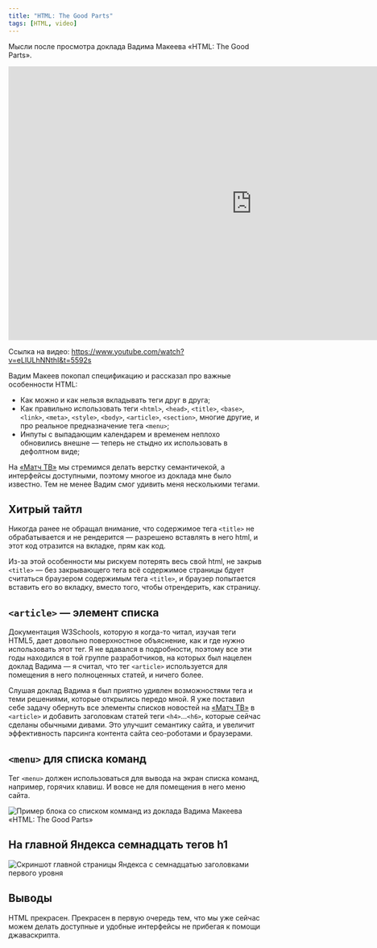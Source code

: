 ```yaml
---
title: "HTML: The Good Parts"
tags: [HTML, video]
---
```


Мысли после просмотра доклада Вадима Макеева «HTML: The Good Parts».

<!--truncate-->

<div class="video">
    <iframe width="966" height="543" src="https://www.youtube.com/embed/eLlULhNNthI?start=5592" frameborder="0" allow="accelerometer; autoplay; encrypted-media; gyroscope; picture-in-picture" allowfullscreen></iframe>
</div>

Ссылка на видео: https://www.youtube.com/watch?v=eLlULhNNthI&t=5592s

Вадим Макеев покопал спецификацию и рассказал про важные особенности HTML:

* Как можно и как нельзя вкладывать теги друг в друга;
* Как правильно использовать теги `<html>`, `<head>`, `<title>`, `<base>`, `<link>`, `<meta>`, `<style>`, `<body>`, `<article>`, `<section>`, многие другие, и про реальное предназначение тега `<menu>`;
* Инпуты с выпадающим календарем и временем неплохо обновились внешне — теперь не стыдно их использовать в дефолтном виде;

На [«Матч ТВ»](https://matchtv.ru) мы стремимся делать верстку семантичекой, а интерфейсы доступными, поэтому многое из доклада мне было известно. Тем не менее Вадим смог удивить меня несколькими тегами.

## Хитрый тайтл

Никогда ранее не обращал внимание, что содержимое тега `<title>` не обрабатывается и не рендерится — разрешено вставлять в него html, и этот код отразится на вкладке, прям как код.

Из-за этой особенности мы рискуем потерять весь свой html, не закрыв `<title>` — без закрывающего тега всё содержимое страницы бдует считаться браузером содержимым тега `<title>`, и браузер попытается вставить его во вкладку, вместо того, чтобы отрендерить, как страницу.

## `<article>` — элемент списка

Документация W3Schools, которую я когда-то читал, изучая теги HTML5, дает довольно поверхностное объяснение, как и где нужно использовать этот тег. Я не вдавался в подробности, поэтому все эти годы находился в той группе разработчиков, на которых был нацелен доклад Вадима — я считал, что тег `<article>` используется для помещения в него полноценных статей, и ничего более.

Слушая доклад Вадима я был приятно удивлен возможностями тега и теми решениями, которые открылись передо мной. Я уже поставил себе задачу обернуть все элементы списков новостей на [«Матч ТВ»](https://matchtv.ru) в `<article>` и добавить заголовкам статей теги `<h4>`...`<h6>`, которые сейчас сделаны обычными дивами. Это улучшит семантику сайта, и увеличит эффективность парсинга контента сайта сео-роботами и браузерами.

## `<menu>` для списка команд

Тег `<menu>` должен использоваться для вывода на экран списка команд, например, горячих клавиш. И вовсе не для помещения в него меню сайта.

![Пример блока со списком комманд из доклада Вадима Макеева «HTML: The Good Parts»](menu-for-command-list.jpg)

## На главной Яндекса семнадцать тегов h1

![Скриншот главной страницы Яндекса с семнадцатью заголовками первого уровня](yandex-mainpage-with-17-h1.jpg)

## Выводы

HTML прекрасен. Прекрасен в первую очередь тем, что мы уже сейчас можем делать доступные и удобные интерфейсы не прибегая к помощи джаваскрипта.
